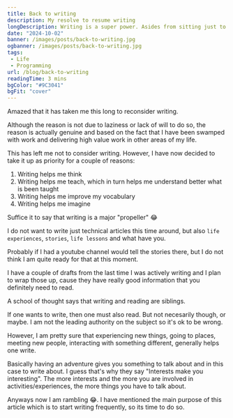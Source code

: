 ```yaml
---
title: Back to writing
description: My resolve to resume writing
longDescription: Writing is a super power. Asides from sitting just to space out, I believe its the other major way we can get into our inner thoughts. Why ?
date: "2024-10-02"
banner: /images/posts/back-to-writing.jpg
ogbanner: /images/posts/back-to-writing.jpg
tags:
 - Life
 - Programming
url: /blog/back-to-writing
readingTime: 3 mins
bgColor: "#9C3041"
bgFit: "cover"
---
```


Amazed that it has taken me this long to reconsider writing.

Although the reason is not due to laziness or lack of will to do so, the reason is actually genuine and based on the fact that I have been swamped with work and delivering high value work in other areas of my life.

This has left me not to consider writing. However, I have now decided to take it up as priority for a couple of reasons:

1. Writing helps me think
2. Writing helps me teach, which in turn helps me understand better what is been taught
3. Writing helps me improve my vocabulary
4. Writing helps me imagine

<Highlight>Suffice it to say that writing is a major "propeller" 😂</Highlight>

I do not want to write just technical articles this time around, but also `life experiences`, `stories`, `life lessons` and what have you.

Probably if I had a youtube channel would tell the stories there, but I do not think I am quite ready for that at this moment.

I have a couple of drafts from the last time I was actively writing and I plan to wrap those up, cause they have really good information that you definitely need to read.

A school of thought says that writing and reading are siblings.

If one wants to write, then one must also read. But not necesarily though, or maybe. I am not the leading authority on the subject so it's ok to be wrong.

However, I am pretty sure that experiencing new things, going to places, meeting new people, interacting with something different, generally helps one write.

Basically having an adventure gives you something to talk about and in this case to write about. I guess that's why they say "Interests make you interesting". The more interests and the more you are involved in activities/experiences, the more things you have to talk about.

Anyways now I am rambling 😂. I have mentioned the main purpose of this article which is to start writing frequently, so its time to do so.
